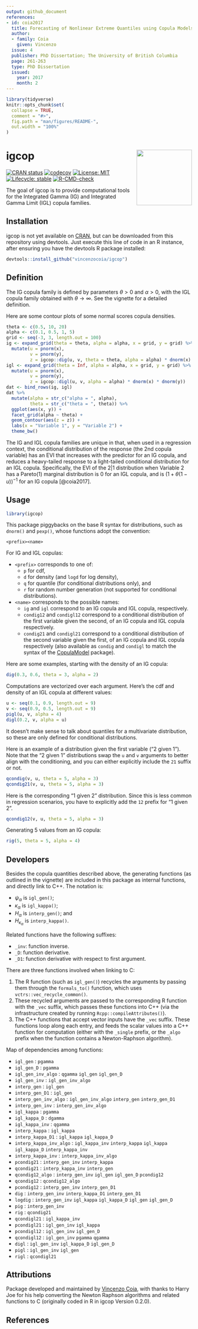 ```yaml
---
output: github_document
references:
- id: coia2017
  title: Forecasting of Nonlinear Extreme Quantiles using Copula Models
  author:
  - family: Coia
    given: Vincenzo
  issue: 4
  publisher: PhD Dissertation; The University of British Columbia
  page: 261-263
  type: PhD Dissertation
  issued:
    year: 2017
    month: 2
---
```


<!-- README.md is generated from README.Rmd. Please edit that file -->

```r
library(tidyverse)
knitr::opts_chunk$set(
  collapse = TRUE,
  comment = "#>",
  fig.path = "man/figures/README-",
  out.width = "100%"
)
```

# igcop <img src="man/figures/igcop-240x278.png" align="right" height="150" />

<!-- badges: start -->
[![CRAN status](https://www.r-pkg.org/badges/version/igcop)](https://CRAN.R-project.org/package=igcop)
[![codecov](https://codecov.io/gh/vincenzocoia/igcop/branch/main/graph/badge.svg?token=RS6IYZFX5U)](https://codecov.io/gh/vincenzocoia/igcop)
[![License: MIT](https://img.shields.io/badge/license-MIT-blue.svg)](https://cran.r-project.org/web/licenses/MIT)
[![Lifecycle: stable](https://img.shields.io/badge/lifecycle-stable-brightgreen.svg)](https://lifecycle.r-lib.org/articles/stages.html#stable)
[![R-CMD-check](https://github.com/vincenzocoia/igcop/workflows/R-CMD-check/badge.svg)](https://github.com/vincenzocoia/igcop/actions)
<!-- badges: end -->

The goal of igcop is to provide computational tools for the Integrated Gamma (IG) and Integrated Gamma Limit (IGL) copula families.

## Installation

igcop is not yet available on [CRAN](https://CRAN.R-project.org), but can be downloaded from this repository using devtools. Just execute this line of code in an R instance, after ensuring you have the devtools R package installed:

``` r
devtools::install_github("vincenzocoia/igcop")
```

## Definition

The IG copula family is defined by parameters $\theta > 0$ and $\alpha > 0$, with the IGL copula family obtained with $\theta \rightarrow \infty$. See the vignette for a detailed definition.

Here are some contour plots of some normal scores copula densities.

```r
theta <- c(0.5, 10, 20)
alpha <- c(0.1, 0.5, 1, 5)
grid <- seq(-3, 3, length.out = 100)
ig <- expand_grid(theta = theta, alpha = alpha, x = grid, y = grid) %>% 
  mutate(u = pnorm(x), 
         v = pnorm(y),
         z = igcop::dig(u, v, theta = theta, alpha = alpha) * dnorm(x) * dnorm(y))
igl <- expand_grid(theta = Inf, alpha = alpha, x = grid, y = grid) %>% 
  mutate(u = pnorm(x),
         v = pnorm(y),
         z = igcop::digl(u, v, alpha = alpha) * dnorm(x) * dnorm(y))
dat <- bind_rows(ig, igl)
dat %>% 
  mutate(alpha = str_c("alpha = ", alpha),
         theta = str_c("theta = ", theta)) %>% 
  ggplot(aes(x, y)) +
  facet_grid(alpha ~ theta) +
  geom_contour(aes(z = z)) +
  labs(x = "Variable 1", y = "Variable 2") + 
  theme_bw()
```

The IG and IGL copula families are unique in that, when used in a regression context, the conditional distribution of the response (the 2nd copula variable) has an EVI that increases with the predictor for an IG copula, and reduces a heavy-tailed response to a light-tailed conditional distribution for an IGL copula. Specifically, the EVI of the 2|1 distribution when Variable 2 has a Pareto(1) marginal distribution is 0 for an IGL copula, and is $(1 + \theta (1 - u)) ^ {-1}$ for an IG copula [@coia2017].

## Usage

```r
library(igcop)
```

This package piggybacks on the base R syntax for distributions, such as `dnorm()` and `pexp()`, whose functions adopt the convention:

```
<prefix><name>
```

For IG and IGL copulas:

- `<prefix>` corresponds to one of:
    - `p` for cdf, 
    - `d` for density (and `logd` for log density),
    - `q` for quantile (for conditional distributions only), and
    - `r` for random number generation (not supported for conditional distributions).
- `<name>` corresponds to the possible names:
    - `ig` and `igl` correspond to an IG copula and IGL copula, respectively.
    - `condig12` and `condigl12` correspond to a conditional distribution of the first variable given the second, of an IG copula and IGL copula respectively. 
    - `condig21` and `condigl21` correspond to a conditional distribution of the second variable given the first, of an IG copula and IGL copula respectively (also available as `condig` and `condigl` to match the syntax of the [CopulaModel](https://github.com/vincenzocoia/CopulaModel) package).


Here are some examples, starting with the density of an IG copula:

```r
dig(0.3, 0.6, theta = 3, alpha = 2)
```

Computations are vectorized over each argument. Here's the cdf and density of an IGL copula at different values:

```r
u <- seq(0.1, 0.9, length.out = 9)
v <- seq(0.9, 0.5, length.out = 9)
pigl(u, v, alpha = 4)
digl(0.2, v, alpha = u)
```

It doesn't make sense to talk about quantiles for a multivariate distribution, so these are only defined for conditional distributions. 

Here is an example of a distribution given the first variable ("2 given 1"). Note that the "2 given 1" distributions swap the `u` and `v` arguments to better align with the conditioning, and you can either explicitly include the `21` suffix or not.

```r
qcondig(v, u, theta = 5, alpha = 3)
qcondig21(v, u, theta = 5, alpha = 3)
```

Here is the corresponding "1 given 2" distribution. Since this is less common in regression scenarios, you have to explicitly add the `12` prefix for "1 given 2".

```r
qcondig12(v, u, theta = 5, alpha = 3)
```

Generating 5 values from an IG copula:

```r
rig(5, theta = 5, alpha = 4)
```

## Developers

Besides the copula quantities described above, the generating functions (as outlined in the vignette) are included in this package as internal functions, and directly link to C++. The notation is:

- $\psi_{\alpha}$ is `igl_gen()`;
- $\kappa_{\alpha}$ is `igl_kappa()`;
- $H_{\alpha}$ is `interp_gen()`; and
- $H_{\kappa_{\alpha}}$ is `interp_kappa()`.

Related functions have the following suffixes:

- `_inv`: function inverse.
- `_D`: function derivative.
- `_D1`: function derivative with respect to first argument.

There are three functions involved when linking to C:

1. The R function (such as `igl_gen()`) recycles the arguments by passing them through the `formals_to()` function, which uses `vctrs::vec_recycle_common()`.
2. These recycled arguments are passed to the corresponding R function with the `_vec` suffix, which passes these functions into C++ (via the infrastructure created by running `Rcpp::compileAttributes()`).
3. The C++ functions that accept vector inputs have the `_vec` suffix. These functions loop along each entry, and feeds the scalar values into a C++ function for computation (either with the `_single` prefix, or the `_algo` prefix when the function contains a Newton-Raphson algorithm).

Map of dependencies among functions:

- `igl_gen` : `pgamma`
- `igl_gen_D` : `pgamma`
- `igl_gen_inv_algo` : `qgamma` `igl_gen` `igl_gen_D`
- `igl_gen_inv` : `igl_gen_inv_algo`
- `interp_gen` : `igl_gen`
- `interp_gen_D1` : `igl_gen`
- `interp_gen_inv_algo` : `igl_gen_inv_algo` `interp_gen` `interp_gen_D1`
- `interp_gen_inv` : `interp_gen_inv_algo`
- `igl_kappa` : `pgamma`
- `igl_kappa_D` : `dgamma`
- `igl_kappa_inv` : `qgamma`
- `interp_kappa` : `igl_kappa`
- `interp_kappa_D1` : `igl_kappa` `igl_kappa_D`
- `interp_kappa_inv_algo` : `igl_kappa_inv` `interp_kappa` `igl_kappa` `igl_kappa_D` `interp_kappa_inv`
- `interp_kappa_inv` : `interp_kappa_inv_algo`
- `pcondig21` : `interp_gen_inv` `interp_kappa`
- `qcondig21` : `interp_kappa_inv`  `interp_gen`
- `qcondig12_algo` :  `interp_gen_inv` `igl_gen` `igl_gen_D` `pcondig12`
- `qcondig12` : `qcondig12_algo`
- `pcondig12` : `interp_gen_inv` `interp_gen_D1`
- `dig` : `interp_gen_inv` `interp_kappa_D1` `interp_gen_D1`
- `logdig`  : `interp_gen_inv` `igl_kappa` `igl_kappa_D` `igl_gen` `igl_gen_D`
- `pig` : `interp_gen_inv`
- `rig` : `qcondig21`
- `qcondigl21` : `igl_kappa_inv`
- `pcondigl21` : `igl_gen_inv` `igl_kappa`
- `pcondigl12` : `igl_gen_inv` `igl_gen_D`
- `qcondigl12` : `igl_gen_inv` `pgamma` `qgamma`
- `digl` : `igl_gen_inv` `igl_kappa_D` `igl_gen_D`
- `pigl` : `igl_gen_inv` `igl_gen`
- `rigl` : `qcondigl21`

## Attributions

Package developed and maintained by [Vincenzo Coia](https://vincenzocoia.com/), with thanks to Harry Joe for his help converting the Newton Raphson algorithms and related functions to C (originally coded in R in igcop Version 0.2.0).

## References

